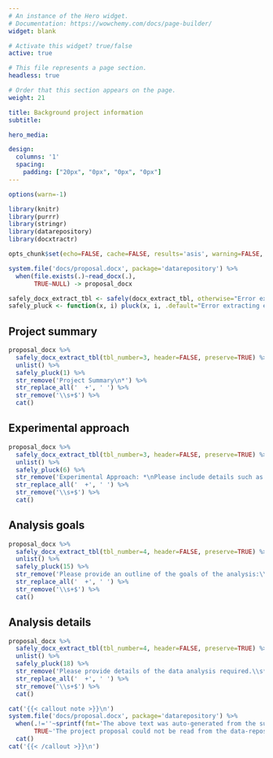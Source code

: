 ```yaml
---
# An instance of the Hero widget.
# Documentation: https://wowchemy.com/docs/page-builder/
widget: blank

# Activate this widget? true/false
active: true

# This file represents a page section.
headless: true

# Order that this section appears on the page.
weight: 21

title: Background project information
subtitle:

hero_media:

design:
  columns: '1'
  spacing:
    padding: ["20px", "0px", "0px", "0px"]
---
```


```r
options(warn=-1)

library(knitr)
library(purrr)
library(stringr)
library(datarepository)
library(docxtractr)

opts_chunk$set(echo=FALSE, cache=FALSE, results='asis', warning=FALSE, message=FALSE)
```

```r
system.file('docs/proposal.docx', package='datarepository') %>%
  when(file.exists(.)~read_docx(.),
       TRUE~NULL) -> proposal_docx

safely_docx_extract_tbl <- safely(docx_extract_tbl, otherwise="Error extracting table element from proposal.docx, you'll have to go in manually.")
safely_pluck <- function(x, i) pluck(x, i, .default="Error extracting element from within table, you'll have to go in manually.")
```

## Project summary

```r
proposal_docx %>%
  safely_docx_extract_tbl(tbl_number=3, header=FALSE, preserve=TRUE) %>% pluck('result') %>%
  unlist() %>%
  safely_pluck(1) %>%
  str_remove('Project Summary\n*') %>%
  str_replace_all('  +', ' ') %>%
  str_remove('\\s+$') %>%
  cat()
```

## Experimental approach

```r
proposal_docx %>%
  safely_docx_extract_tbl(tbl_number=3, header=FALSE, preserve=TRUE) %>% pluck('result') %>%
  unlist() %>%
  safely_pluck(6) %>%
  str_remove('Experimental Approach: *\nPlease include details such as the number of biological and / or technical replicates:\n*') %>%
  str_replace_all('  +', ' ') %>%
  str_remove('\\s+$') %>%
  cat()
```

## Analysis goals

```r
proposal_docx %>%
  safely_docx_extract_tbl(tbl_number=4, header=FALSE, preserve=TRUE) %>% pluck('result') %>%
  unlist() %>%
  safely_pluck(15) %>%
  str_remove('Please provide an outline of the goals of the analysis:\\s*') %>%
  str_replace_all('  +', ' ') %>%
  str_remove('\\s+$') %>%
  cat()
```

## Analysis details

```r
proposal_docx %>%
  safely_docx_extract_tbl(tbl_number=4, header=FALSE, preserve=TRUE) %>% pluck('result') %>%
  unlist() %>%
  safely_pluck(18) %>%
  str_remove('Please provide details of the data analysis required.\\s*') %>%
  str_replace_all('  +', ' ') %>%
  str_remove('\\s+$') %>%
  cat()
```

```r
cat('{{< callout note >}}\n')
system.file('docs/proposal.docx', package='datarepository') %>%
  when(.!=''~sprintf(fmt='The above text was auto-generated from the submitted [project proposal](%s). 🤖\n', .),
       TRUE~'The project proposal could not be read from the data-repository. Expected to find a proposal.docx file\n') %>%
  cat()
cat('{{< /callout >}}\n')
```
